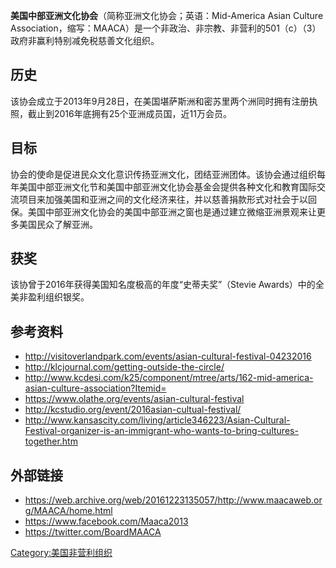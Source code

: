 {{Infobox Organization
|name         = 美国中部亚洲文化协会<br>Mid-America Asian Culture Association
|image        =
|image_border = 
|size         = 150px
|caption      = 
|abbreviation = MAACA
|motto        = 
|formation    = 2013  
|extinction   = 
|type         = [[非營利組織|非營利組織]]
|status       = 
|purpose      = 文化交流
|headquarters = {{USA}}堪萨斯州黎雾市
|location     = [[堪萨斯州|堪萨斯州]]黎雾市
|region_served = 美國
|membership   = 
|language     = 英語、中文
|leader_title = 主席
|leader_name  = 魏欢（Carol Wei）
|main_organ   = 
|parent_organization = 
|affiliations = 
|num_staff    = 
|num_volunteers =
|budget       = 
|website      = [http://www.maacaweb.org/MAACA/aboutus.html 美国中部亚洲文化协会]
|remarks      = }}

'''美国中部亚洲文化协会'''（简称亚洲文化协会；英语：Mid-America Asian Culture Association，缩写：MAACA）是一个非政治、非宗教、非营利的501（c）（3）政府非赢利特别减免税慈善文化组织。

==历史==
该协会成立于2013年9月28日，在美国堪萨斯洲和密苏里两个洲同时拥有注册执照，截止到2016年底拥有25个亚洲成员国，近11万会员。

==目标==
协会的使命是促进民众文化意识传扬亚洲文化，团结亚洲团体。该协会通过组织每年美国中部亚洲文化节和美国中部亚洲文化协会基金会提供各种文化和教育国际交流项目来加强美国和亚洲之间的文化经济来往，并以慈善捐款形式对社会于以回保。美国中部亚洲文化协会的美国中部亚洲之窗也是通过建立微缩亚洲景观来让更多美国民众了解亚洲。

==获奖==
该协曾于2016年获得美国知名度极高的年度“史蒂夫奖”（Stevie Awards）中的全美非盈利组织银奖。

== 参考资料 ==
<!--- 参见https://zh.wikipedia.org/wiki/Wikipedia:%E8%84%9A%E6%B3%A8以获知如何使用<ref></ref>标签来插入参考资料，它们会自动显示在下方。 -->
{{Reflist}}
* http://visitoverlandpark.com/events/asian-cultural-festival-04232016{{dead link|date=2018年4月 |bot=InternetArchiveBot |fix-attempted=yes }}
* http://klcjournal.com/getting-outside-the-circle/
* http://www.kcdesi.com/k25/component/mtree/arts/162-mid-america-asian-culture-association?Itemid=
* https://www.olathe.org/events/asian-cultural-festival
* http://kcstudio.org/event/2016asian-cultual-festival/{{Dead link|date=2018年9月 |bot=InternetArchiveBot |fix-attempted=yes }}
* http://www.kansascity.com/living/article346223/Asian-Cultural-Festival-organizer-is-an-immigrant-who-wants-to-bring-cultures-together.htm{{dead link|date=2018年4月 |bot=InternetArchiveBot |fix-attempted=yes }}

== 外部链接 ==
* https://web.archive.org/web/20161223135057/http://www.maacaweb.org/MAACA/home.html
* https://www.facebook.com/Maaca2013
* https://twitter.com/BoardMAACA


<!--- 分类 --->

[[Category:美国非营利组织|Category:美国非营利组织]]